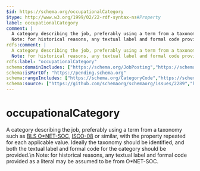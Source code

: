 ```yaml
---
$id: https://schema.org/occupationalCategory
$type: http://www.w3.org/1999/02/22-rdf-syntax-ns#Property
label: occupationalCategory
comment: |
  A category describing the job, preferably using a term from a taxonomy such as [BLS O*NET-SOC](http://www.onetcenter.org/taxonomy.html), [ISCO-08](https://www.ilo.org/public/english/bureau/stat/isco/isco08/) or similar, with the property repeated for each applicable value. Ideally the taxonomy should be identified, and both the textual label and formal code for the category should be provided.\n
  Note: for historical reasons, any textual label and formal code provided as a literal may be assumed to be from O*NET-SOC.
rdfs:comment: |
  A category describing the job, preferably using a term from a taxonomy such as [BLS O*NET-SOC](http://www.onetcenter.org/taxonomy.html), [ISCO-08](https://www.ilo.org/public/english/bureau/stat/isco/isco08/) or similar, with the property repeated for each applicable value. Ideally the taxonomy should be identified, and both the textual label and formal code for the category should be provided.\n
  Note: for historical reasons, any textual label and formal code provided as a literal may be assumed to be from O*NET-SOC.
rdfs:label: "occupationalCategory"
schema:domainIncludes: ["https://schema.org/JobPosting","https://schema.org/Physician","https://schema.org/WorkBasedProgram","https://schema.org/EducationalOccupationalProgram","https://schema.org/Occupation"]
schema:isPartOf: "https://pending.schema.org"
schema:rangeIncludes: ["https://schema.org/CategoryCode","https://schema.org/Text"]
schema:source: ["https://github.com/schemaorg/schemaorg/issues/2289","https://github.com/schemaorg/schemaorg/issues/1698","https://github.com/schemaorg/schemaorg/issues/2460","https://github.com/schemaorg/schemaorg/issues/2192","https://github.com/schemaorg/schemaorg/issues/3420"]
---
```


# occupationalCategory

A category describing the job, preferably using a term from a taxonomy such as [BLS O*NET-SOC](http://www.onetcenter.org/taxonomy.html), [ISCO-08](https://www.ilo.org/public/english/bureau/stat/isco/isco08/) or similar, with the property repeated for each applicable value. Ideally the taxonomy should be identified, and both the textual label and formal code for the category should be provided.\n
Note: for historical reasons, any textual label and formal code provided as a literal may be assumed to be from O*NET-SOC.

